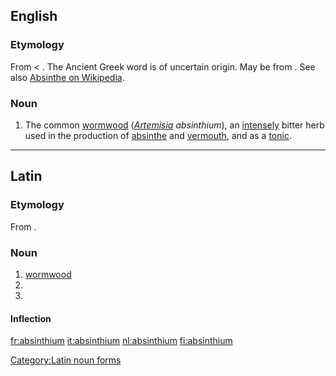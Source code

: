 ==English==

===Etymology===
From {{L.}} {{term|absinthium|lang=la}} < {{AGr.}} {{term|sc=polytonic|ἀψίνθιον|tr=apsinthion|lang=grc}}.  The Ancient Greek word is of uncertain origin. May be from {{Pers.}} {{term|sc=fa-Arab|اسپند|tr=ispand||wild rue|lang=fa}}. See also [[w:Absinthe#Etymology|Absinthe on Wikipedia]].

===Noun===
{{en-noun|-}}

# {{botany}} The common [[wormwood]] (''[[Artemisia]] absinthium''), an [[intensely]] bitter herb used in the production of [[absinthe]] and [[vermouth]], and as a [[tonic]].

----

==Latin==

===Etymology===
From {{AGr.|la}} {{term|sc=polytonic|ἀψίνθιον|tr=apsinthion|lang=grc}}.

===Noun===
{{la-noun|absinthium|absinthii#Latin|absinthiī|n|second}}

# [[wormwood]]
# {{inflection of|absinthium#Latin|absinthium|acc|s|lang=la}}
# {{inflection of|absinthium#Latin|absinthium|voc|s|lang=la}}

====Inflection====
{{ladecl2n}}
{{la-decl-2nd-N|absinthi}}

[[Category:Latin noun forms]]

[[fr:absinthium]]
[[it:absinthium]]
[[nl:absinthium]]
[[fi:absinthium]]